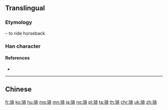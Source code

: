 {{character info/new}}
{{also|騎}}
==Translingual==

===Etymology===
{{Han simp|騎|f=馬|t=马}}

{{Han compound|马|t1=horse|奇|ls=psc|c1=s|c2=p}} – to ride horseback

===Han character===
{{Han char|rn=187|rad=马|as=08|sn=11|four=|canj=NMKMR|ids=⿰马奇}}

====References====
* {{Han ref|kx=1447.241|hdz=74560.090|uh=9A91|ud=39569}}

----

==Chinese==
{{zh-see|騎}}

[[fr:骑]]
[[ko:骑]]
[[hu:骑]]
[[mg:骑]]
[[mn:骑]]
[[ja:骑]]
[[no:骑]]
[[pl:骑]]
[[ta:骑]]
[[th:骑]]
[[chr:骑]]
[[uk:骑]]
[[zh:骑]]